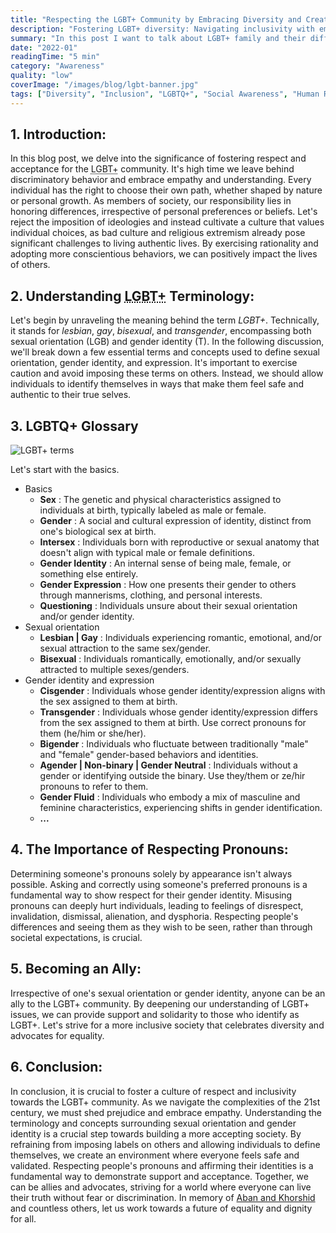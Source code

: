 ```yaml
---
title: "Respecting the LGBT+ Community by Embracing Diversity and Creating Inclusive Spaces"
description: "Fostering LGBT+ diversity: Navigating inclusivity with empathy and understanding for a better future."
summary: "In this post I want to talk about LGBT+ family and their difficulties in our society."
date: "2022-01"
readingTime: "5 min"
category: "Awareness"
quality: "low"
coverImage: "/images/blog/lgbt-banner.jpg"
tags: ["Diversity", "Inclusion", "LGBTQ+", "Social Awareness", "Human Rights"]
---
```


## 1. Introduction:

In this blog post, we delve into the significance of fostering respect and
acceptance for the <abbr title="Lesbian, Gay, Bisexual, Transgender, ...">LGBT+</abbr> community.
It's high time we leave behind discriminatory behavior and embrace empathy and understanding.
Every individual has the right to choose their own path, whether shaped by nature
or personal growth. As members of society, our responsibility lies in honoring differences,
irrespective of personal preferences or beliefs. Let's reject the imposition of ideologies
and instead cultivate a culture that values individual choices, as bad culture and
religious extremism already pose significant challenges to living authentic lives.
By exercising rationality and adopting more conscientious behaviors, we can positively
impact the lives of others.

## 2. Understanding <abbr title="Lesbian, Gay, Bisexual, Transgender, ...">**LGBT+**</abbr> Terminology:

Let's begin by unraveling the meaning behind the term _LGBT+_.
Technically, it stands for _lesbian_, _gay_, _bisexual_, and _transgender_, encompassing both sexual orientation (LGB) and gender identity (T).
In the following discussion, we'll break down a few essential terms and concepts used to define sexual orientation, gender identity, and expression.
It's important to exercise caution and avoid imposing these terms on others.
Instead, we should allow individuals to identify themselves in ways that make them feel safe and authentic to their true selves.

## 3. LGBTQ+ Glossary

<div className="relative my-4 h-[min(70vw,500px)] w-full overflow-hidden rounded-sm">
  <Image src="/images/blog/lgbtqia+.jpg" alt="LGBT+ terms" fill objectFit="contain" />
</div>

Let's start with the basics.

- Basics
  - **Sex** : The genetic and physical characteristics assigned to individuals at birth, typically labeled as male or female.
  - **Gender** : A social and cultural expression of identity, distinct from one's biological sex at birth.
  - **Intersex** : Individuals born with reproductive or sexual anatomy that doesn't align with typical male or female definitions.
  - **Gender Identity** : An internal sense of being male, female, or something else entirely.
  - **Gender Expression** : How one presents their gender to others through mannerisms, clothing, and personal interests.
  - **Questioning** : Individuals unsure about their sexual orientation and/or gender identity.
- Sexual orientation
  - **Lesbian | Gay** : Individuals experiencing romantic, emotional, and/or sexual attraction to the same sex/gender.
  - **Bisexual** : Individuals romantically, emotionally, and/or sexually attracted to multiple sexes/genders.
- Gender identity and expression
  - **Cisgender** : Individuals whose gender identity/expression aligns with the sex assigned to them at birth.
  - **Transgender** : Individuals whose gender identity/expression differs from the sex assigned to them at birth. Use correct pronouns for them (he/him or she/her).
  - **Bigender** : Individuals who fluctuate between traditionally "male" and "female" gender-based behaviors and identities.
  - **Agender | Non-binary | Gender Neutral** : Individuals without a gender or identifying outside the binary. Use they/them or ze/hir pronouns to refer to them.
  - **Gender Fluid** : Individuals who embody a mix of masculine and feminine characteristics, experiencing shifts in gender identification.
  - **...**

## 4. The Importance of Respecting Pronouns:

Determining someone's pronouns solely by appearance isn't always possible.
Asking and correctly using someone's preferred pronouns is a fundamental way to show respect for their gender identity.
Misusing pronouns can deeply hurt individuals, leading to feelings of disrespect, invalidation, dismissal, alienation, and dysphoria.
Respecting people's differences and seeing them as they wish to be seen, rather than through societal expectations, is crucial.

## 5. Becoming an Ally:

Irrespective of one's sexual orientation or gender identity, anyone can be an ally to the LGBT+ community.
By deepening our understanding of LGBT+ issues, we can provide support and solidarity to those who identify as LGBT+.
Let's strive for a more inclusive society that celebrates diversity and advocates for equality.

## 6. Conclusion:

In conclusion, it is crucial to foster a culture of respect and inclusivity towards the LGBT+ community.
As we navigate the complexities of the 21st century, we must shed prejudice and embrace empathy.
Understanding the terminology and concepts surrounding sexual orientation
and gender identity is a crucial step towards building a more accepting society.
By refraining from imposing labels on others and allowing individuals to define themselves,
we create an environment where everyone feels safe and validated.
Respecting people's pronouns and affirming their identities is a fundamental way to demonstrate support and acceptance.
Together, we can be allies and advocates, striving for a world where everyone can live their truth without fear or discrimination.
In memory of [Aban and Khorshid](https://www.imdb.com/title/tt3201792/) and countless others, let us work towards a future of equality and dignity for all.
